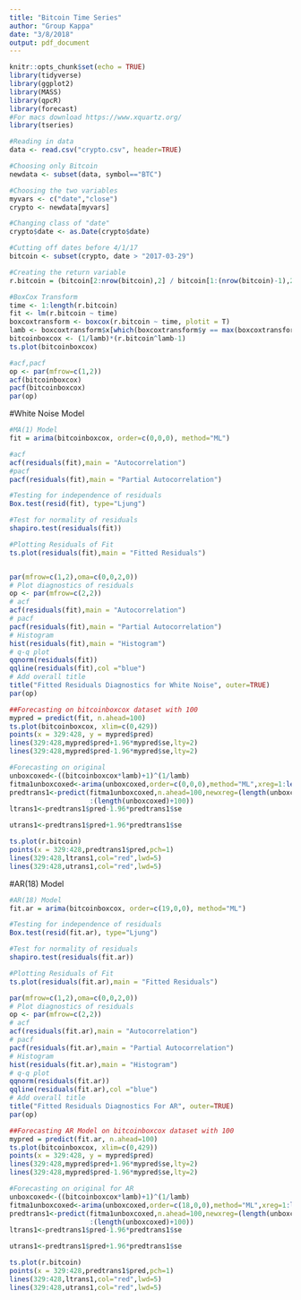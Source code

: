 ```yaml
---
title: "Bitcoin Time Series"
author: "Group Kappa"
date: "3/8/2018"
output: pdf_document
---
```


```r
knitr::opts_chunk$set(echo = TRUE)
library(tidyverse)
library(ggplot2)
library(MASS)
library(qpcR)
library(forecast)
#For macs download https://www.xquartz.org/
library(tseries)
```

```r
#Reading in data
data <- read.csv("crypto.csv", header=TRUE)
```


```r
#Choosing only Bitcoin
newdata <- subset(data, symbol=="BTC")

#Choosing the two variables
myvars <- c("date","close")
crypto <- newdata[myvars]

#Changing class of "date"
crypto$date <- as.Date(crypto$date)

#Cutting off dates before 4/1/17
bitcoin <- subset(crypto, date > "2017-03-29")

#Creating the return variable
r.bitcoin = (bitcoin[2:nrow(bitcoin),2] / bitcoin[1:(nrow(bitcoin)-1),2]-1) + 1
```

```r
#BoxCox Transform
time <- 1:length(r.bitcoin)
fit <- lm(r.bitcoin ~ time)
boxcoxtransform <- boxcox(r.bitcoin ~ time, plotit = T)
lamb <- boxcoxtransform$x[which(boxcoxtransform$y == max(boxcoxtransform$y))]
bitcoinboxcox <- (1/lamb)*(r.bitcoin^lamb-1)
ts.plot(bitcoinboxcox)
```
```r
#acf,pacf
op <- par(mfrow=c(1,2))
acf(bitcoinboxcox)
pacf(bitcoinboxcox)
par(op)
```
#White Noise Model
```r
#MA(1) Model
fit = arima(bitcoinboxcox, order=c(0,0,0), method="ML")

#acf
acf(residuals(fit),main = "Autocorrelation")
#pacf
pacf(residuals(fit),main = "Partial Autocorrelation")

#Testing for independence of residuals
Box.test(resid(fit), type="Ljung")

#Test for normality of residuals
shapiro.test(residuals(fit))

#Plotting Residuals of Fit
ts.plot(residuals(fit),main = "Fitted Residuals")


par(mfrow=c(1,2),oma=c(0,0,2,0)) 
# Plot diagnostics of residuals 
op <- par(mfrow=c(2,2))
# acf
acf(residuals(fit),main = "Autocorrelation")
# pacf
pacf(residuals(fit),main = "Partial Autocorrelation")
# Histogram
hist(residuals(fit),main = "Histogram") 
# q-q plot
qqnorm(residuals(fit)) 
qqline(residuals(fit),col ="blue")
# Add overall title
title("Fitted Residuals Diagnostics for White Noise", outer=TRUE) 
par(op)
```

```r
##Forecasting on bitcoinboxcox dataset with 100
mypred = predict(fit, n.ahead=100)
ts.plot(bitcoinboxcox, xlim=c(0,429)) 
points(x = 329:428, y = mypred$pred)
lines(329:428,mypred$pred+1.96*mypred$se,lty=2)
lines(329:428,mypred$pred-1.96*mypred$se,lty=2)

#Forecasting on original
unboxcoxed<-((bitcoinboxcox*lamb)+1)^(1/lamb)
fitma1unboxcoxed<-arima(unboxcoxed,order=c(0,0,0),method="ML",xreg=1:length(unboxcoxed))
predtrans1<-predict(fitma1unboxcoxed,n.ahead=100,newxreg=(length(unboxcoxed)+1)
                    :(length(unboxcoxed)+100))
ltrans1<-predtrans1$pred-1.96*predtrans1$se

utrans1<-predtrans1$pred+1.96*predtrans1$se

ts.plot(r.bitcoin)
points(x = 329:428,predtrans1$pred,pch=1)
lines(329:428,ltrans1,col="red",lwd=5)
lines(329:428,utrans1,col="red",lwd=5)
```

#AR(18) Model
```r
#AR(18) Model
fit.ar = arima(bitcoinboxcox, order=c(19,0,0), method="ML")

#Testing for independence of residuals
Box.test(resid(fit.ar), type="Ljung")

#Test for normality of residuals
shapiro.test(residuals(fit.ar))

#Plotting Residuals of Fit
ts.plot(residuals(fit.ar),main = "Fitted Residuals")

par(mfrow=c(1,2),oma=c(0,0,2,0)) 
# Plot diagnostics of residuals 
op <- par(mfrow=c(2,2))
# acf
acf(residuals(fit.ar),main = "Autocorrelation")
# pacf
pacf(residuals(fit.ar),main = "Partial Autocorrelation")
# Histogram
hist(residuals(fit.ar),main = "Histogram") 
# q-q plot
qqnorm(residuals(fit.ar)) 
qqline(residuals(fit.ar),col ="blue")
# Add overall title
title("Fitted Residuals Diagnostics For AR", outer=TRUE) 
par(op)
```

```r
##Forecasting AR Model on bitcoinboxcox dataset with 100
mypred = predict(fit.ar, n.ahead=100)
ts.plot(bitcoinboxcox, xlim=c(0,429)) 
points(x = 329:428, y = mypred$pred)
lines(329:428,mypred$pred+1.96*mypred$se,lty=2)
lines(329:428,mypred$pred-1.96*mypred$se,lty=2)

#Forecasting on original for AR
unboxcoxed<-((bitcoinboxcox*lamb)+1)^(1/lamb)
fitma1unboxcoxed<-arima(unboxcoxed,order=c(18,0,0),method="ML",xreg=1:length(unboxcoxed))
predtrans1<-predict(fitma1unboxcoxed,n.ahead=100,newxreg=(length(unboxcoxed)+1)
                    :(length(unboxcoxed)+100))
ltrans1<-predtrans1$pred-1.96*predtrans1$se

utrans1<-predtrans1$pred+1.96*predtrans1$se

ts.plot(r.bitcoin)
points(x = 329:428,predtrans1$pred,pch=1)
lines(329:428,ltrans1,col="red",lwd=5)
lines(329:428,utrans1,col="red",lwd=5)
```
